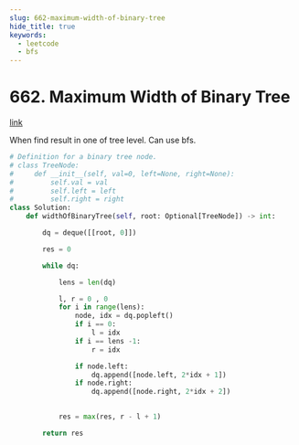 ```yaml
---
slug: 662-maximum-width-of-binary-tree
hide_title: true
keywords:
  - leetcode
  - bfs
---
```


# 662. Maximum Width of Binary Tree

[link](https://leetcode.com/problems/maximum-width-of-binary-tree/description/)

When find result in one of tree level. Can use bfs.

```python
# Definition for a binary tree node.
# class TreeNode:
#     def __init__(self, val=0, left=None, right=None):
#         self.val = val
#         self.left = left
#         self.right = right
class Solution:
    def widthOfBinaryTree(self, root: Optional[TreeNode]) -> int:

        dq = deque([[root, 0]])

        res = 0

        while dq:

            lens = len(dq)

            l, r = 0 , 0
            for i in range(lens):
                node, idx = dq.popleft()
                if i == 0:
                    l = idx
                if i == lens -1:
                    r = idx

                if node.left:
                    dq.append([node.left, 2*idx + 1])
                if node.right:
                    dq.append([node.right, 2*idx + 2])

                
            res = max(res, r - l + 1)

        return res
                    

```
